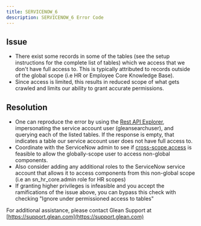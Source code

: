```yaml
---
title: SERVICENOW_6
description: SERVICENOW_6 Error Code
---
```


## Issue

- There exist some records in some of the tables (see the setup instructions for the complete list of tables) which we access that we don't have full access to. This is typically attributed to records outside of the global scope (i.e HR or Employee Core Knowledge Base).
- Since access is limited, this results in reduced scope of what gets crawled and limits our ability to grant accurate permissions.

## Resolution

- One can reproduce the error by using the [Rest API Explorer](https://docs.servicenow.com/bundle/washingtondc-api-reference/page/integrate/inbound-rest/concept/use-REST-API-Explorer.html), impersonating the service account user (gleansearchuser), and querying each of the listed tables. If the response is empty, that indicates a table our service account user does not have full access to.
- Coordinate with the ServiceNow admin to see if [cross-scope access](https://docs.servicenow.com/bundle/tokyo-application-development/page/build/applications/task/set-RCA-level.html) is feasible to allow the globally-scope user to access non-global components.
- Also consider adding any additional roles to the ServiceNow service account that allows it to access components from this non-global scope (i.e an sn_hr_core.admin role for HR scopes)
- If granting higher privileges is infeasible and you accept the ramifications of the issue above, you can bypass this check with checking "Ignore under permissioned access to tables"

For additional assistance, please contact Glean Support at [https://support.glean.com](https://support.glean.com)
